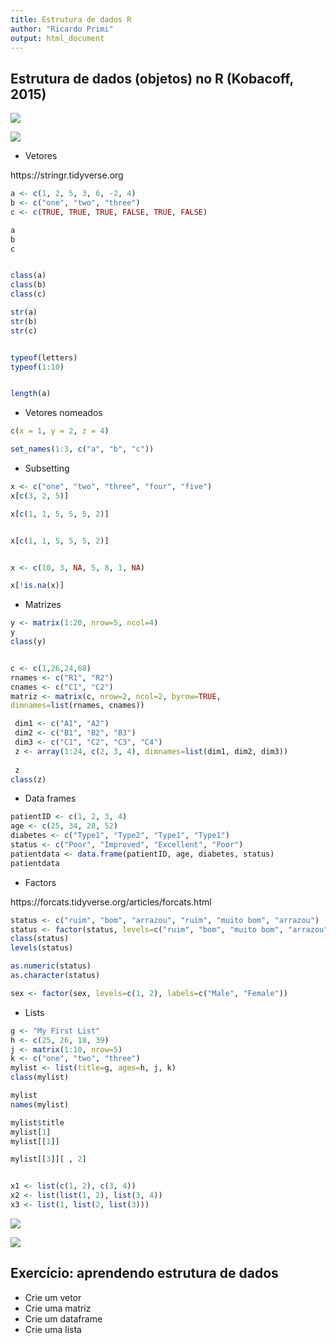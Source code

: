 ```yaml
---
title: Estrutura de dados R
author: "Ricardo Primi"
output: html_document
---
```



## Estrutura de dados (objetos) no R (Kobacoff, 2015)

![](../imagens/datastruc.png)

![](../imagens/data-structures-overview.png)


* Vetores

https://stringr.tidyverse.org

```r

a <- c(1, 2, 5, 3, 6, -2, 4)
b <- c("one", "two", "three")
c <- c(TRUE, TRUE, TRUE, FALSE, TRUE, FALSE)

a
b
c


class(a)
class(b)
class(c)

str(a)
str(b)
str(c)


typeof(letters)
typeof(1:10)


length(a)

```

* Vetores nomeados
```r
c(x = 1, y = 2, z = 4)

set_names(1:3, c("a", "b", "c"))


```

* Subsetting
```r

x <- c("one", "two", "three", "four", "five")
x[c(3, 2, 5)]

x[c(1, 1, 5, 5, 5, 2)]


x[c(1, 1, 5, 5, 5, 2)]


x <- c(10, 3, NA, 5, 8, 1, NA)

x[!is.na(x)]


```

* Matrizes
```r

y <- matrix(1:20, nrow=5, ncol=4)
y
class(y)


c <- c(1,26,24,68)
rnames <- c("R1", "R2")
cnames <- c("C1", "C2") 
matriz <- matrix(c, nrow=2, ncol=2, byrow=TRUE,
dimnames=list(rnames, cnames))

 dim1 <- c("A1", "A2")
 dim2 <- c("B1", "B2", "B3")
 dim3 <- c("C1", "C2", "C3", "C4")
 z <- array(1:24, c(2, 3, 4), dimnames=list(dim1, dim2, dim3))
 
 z
class(z)

```



* Data frames
```r

patientID <- c(1, 2, 3, 4)
age <- c(25, 34, 28, 52)
diabetes <- c("Type1", "Type2", "Type1", "Type1")
status <- c("Poor", "Improved", "Excellent", "Poor")
patientdata <- data.frame(patientID, age, diabetes, status)
patientdata

```

* Factors

https://forcats.tidyverse.org/articles/forcats.html

```r

status <- c("ruim", "bom", "arrazou", "ruim", "muito bom", "arrazou")
status <- factor(status, levels=c("ruim", "bom", "muito bom", "arrazou"))
class(status)
levels(status)

as.numeric(status)
as.character(status)

sex <- factor(sex, levels=c(1, 2), labels=c("Male", "Female"))

```

* Lists
```r

g <- "My First List"
h <- c(25, 26, 18, 39)
j <- matrix(1:10, nrow=5)
k <- c("one", "two", "three")
mylist <- list(title=g, ages=h, j, k)
class(mylist)

mylist
names(mylist)

mylist$title
mylist[1]
mylist[[1]]

mylist[[3]][ , 2]



```

```r

x1 <- list(c(1, 2), c(3, 4))
x2 <- list(list(1, 2), list(3, 4))
x3 <- list(1, list(2, list(3)))

```
![](../imagens/lists-structure.png)  

![](../imagens/lists-subsetting.png)  

## Exercício: aprendendo estrutura de dados
* Crie um vetor
* Crie uma matriz
* Crie um dataframe
* Crie uma lista
